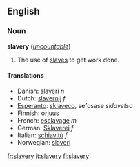 ==English==
===Noun===
'''slavery''' (''[[uncountable]]'')

#The use of [[slave]]s to get work done.

====Translations====
*Danish: [[slaveri]] ''n''
*Dutch: [[slavernij]] ''f''
*[[Esperanto]]: [[sklaveco]], sefosase ''sklavetso''
*Finnish: [[orjuus]]
*French: [[esclavage]] ''m''
*German: [[Sklaverei]] ''f''
*Italian: [[schiavitù]] ''f''
*Norwegian: [[slaveri]]
[[fr:slavery]]
[[it:slavery]]
[[fi:slavery]]